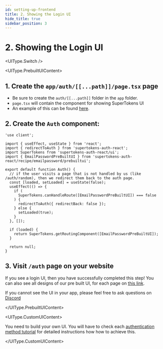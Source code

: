 ```yaml
---
id: setting-up-frontend
title: 2. Showing the Login UI
hide_title: true
sidebar_position: 3
---
```



# 2. Showing the Login UI

<UIType.Switch />

<UIType.PrebuiltUIContent>

## 1. Create the `app/auth/[[...path]]/page.tsx` page
- Be sure to create the `auth/[[...path]]` folder in the `app` folder.
- `page.tsx` will contain the component for showing SuperTokens UI
- An example of this can be found [here](https://github.com/supertokens/next.js/blob/canary/examples/with-supertokens/app/auth/%5B%5B...path%5D%5D/page.tsx).

## 2. Create the `Auth` component:

```tsx title="app/auth/[[...path]]/page.tsx"
'use client';

import { useEffect, useState } from 'react';
import { redirectToAuth } from 'supertokens-auth-react';
import SuperTokens from 'supertokens-auth-react/ui';
import { EmailPasswordPreBuiltUI } from 'supertokens-auth-react/recipe/emailpassword/prebuiltui';

export default function Auth() {
  // if the user visits a page that is not handled by us (like /auth/random), then we redirect them back to the auth page.
  const [loaded, setLoaded] = useState(false);
  useEffect(() => {
    if (
      SuperTokens.canHandleRoute([EmailPasswordPreBuiltUI]) === false
    ) {
      redirectToAuth({ redirectBack: false });
    } else {
      setLoaded(true);
    }
  }, []);

  if (loaded) {
    return SuperTokens.getRoutingComponent([EmailPasswordPreBuiltUI]);
  }

  return null;
}
```

## 3. Visit `/auth` page on your website

If you see a login UI, then you have successfully completed this step! You can also see all designs of our pre built UI, for each page on [this link](https://master--6571be2867f75556541fde98.chromatic.com/?path=/story/auth-page--playground).

If you cannot see the UI in your app, please feel free to ask questions on [Discord](https://supertokens.com/discord)

</UIType.PrebuiltUIContent>

<UIType.CustomUIContent>

You need to build your own UI. You will have to check each [authentication method tutorial](/docs/authentication/overview) for detailed instructions how how to achieve this. 

</UIType.CustomUIContent>
